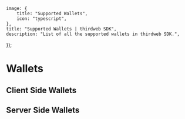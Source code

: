 
	image: {
		title: "Supported Wallets",
		icon: "typescript",
	},
	title: "Supported Wallets | thirdweb SDK",
	description: "List of all the supported wallets in thirdweb SDK.",
});

# Wallets

## Client Side Wallets

<WalletCardGrid>
	<WalletCard
		label="MetaMask"
		href="/references/typescript/v5/metamaskWallet"
		icon={MetaMaskIcon}
	/>
	<WalletCard
		label="Coinbase"
		href="/references/typescript/v5/coinbaseWallet"
		icon={CoinbaseIcon}
	/>
	<WalletCard
		label="WalletConnect"
		href="/references/typescript/v5/walletConnect"
		icon={WalletConnectIcon}
	/>
	<WalletCard
		label="Smart Wallet"
		href="/references/typescript/v5/smartWallet"
		icon={SmartWalletIcon}
	/>
	<WalletCard
		label="Embedded Wallet"
		href="/references/typescript/v5/embeddedWallet"
		icon={EmbeddedWalletIcon}
	/>
	<WalletCard
		label="Rainbow"
		href="/references/typescript/v5/rainbowWallet"
		icon={RainbowIcon}
	/>
	<WalletCard
		label="Zerion"
		href="/references/typescript/v5/zerionWallet"
		icon={ZerionIcon}
	/>
</WalletCardGrid>

<div className="h-10" />

## Server Side Wallets

<WalletCardGrid>
	<WalletCard
		label="Private Key"
		href="/references/typescript/v5/privateKeyAccount"
		icon={PrivateKeyIcon}
	/>
</WalletCardGrid>
